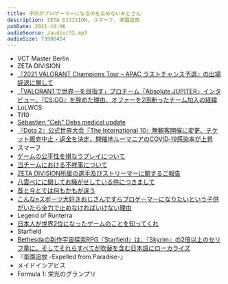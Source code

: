 ```yaml
---
title: 子供がプロゲーマーになるのを止めないおじさん
description: ZETA DIVISION, スマーフ, 楽園追放
pubDate: 2021-10-06
audioSource: /audio/32.mp3
audioSize: 73900424
---
```


- VCT Master Berlin
- ZETA DIVISION
- [『2021 VALORANT Champions Tour – APAC ラストチャンス予選』の出場辞退に関して](https://zetadivision.com/news/2021/09/24/6388)
- [「VALORANTで世界一を目指す」プロチーム『Absolute JUPITER』インタビュー、『CS:GO』を辞めた理由、オファーを2回断ったチーム加入の経緯](https://www.negitaku.org/news/n-23947)
- LoLWCS
- TI10
- [Sébastien “Ceb” Debs medical update](https://ogs.gg/ceb-medical-update/)
- [『Dota 2』公式世界大会『The International 10』無観客開催に変更、チケット販売中止・返金を決定、開催地ルーマニアのCOVID‑19感染率が上昇](https://www.negitaku.org/news/n-24981)
- スマーフ
- [ゲームの公平性を損なうプレイについて](https://twitter.com/VALORANTjp/status/1443174840555376642)
- [当チームにおける不祥事について ](https://crazyraccoon.jp/news-20210929/)
- [ZETA DIVISION所属の選手及びストリーマーに関するご報告](https://zetadivision.com/news/2021/10/01/6689)
- [八雲べにに関してお騒がせしている件につきまして](https://vspo.jp/news/20210927/)
- [昔と今とでは何もかもが違う](https://twitter.com/uNleashed_jp/status/1443896252098244608)
- [こんなeスポーツ大好きおじさんですらプロゲーマーになりたいという子供がいたら全力で止めなければいけない理由](https://note.com/gen8tatari/n/n3ecd6cd09709)
- Legend of Runterra
- [日本人が世界2位になったゲームのことを知ってくれ](https://anond.hatelabo.jp/20210919095507)
- Starfield
- [Bethesdaの新作宇宙探索RPG『Starfield』は、『Skyrim』の2倍以上のセリフ量に。そしてそれらすべてが吹替を含む日本語にローカライズ](https://automaton-media.com/articles/newsjp/20211001-177560/)
- 『楽園追放 -Expelled from Paradise-』
- メイドインアビス
- Formula 1: 栄光のグランプリ